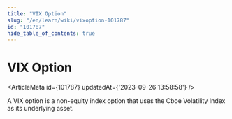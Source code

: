 ```yaml
---
title: "VIX Option"
slug: "/en/learn/wiki/vixoption-101787"
id: "101787"
hide_table_of_contents: true
---
```



# VIX Option

<ArticleMeta id={101787} updatedAt={'2023-09-26 13:58:58'} />
<div className='border-solid border-b border-t-0 my-4 border-[var(--ifm-color-gray-300)]' />

A VIX option is a non-equity index option that uses the Cboe Volatility Index as its underlying asset.
